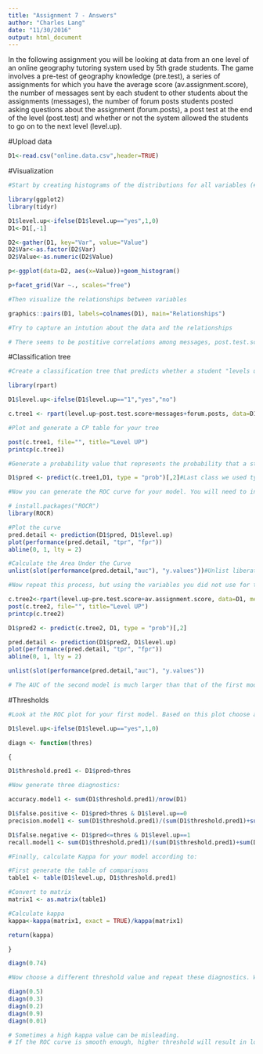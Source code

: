 ```yaml
---
title: "Assignment 7 - Answers"
author: "Charles Lang"
date: "11/30/2016"
output: html_document
---
```


In the following assignment you will be looking at data from an one level of an online geography tutoring system used by 5th grade students. The game involves a pre-test of geography knowledge (pre.test), a series of assignments for which you have the average score (av.assignment.score),  the number of messages sent by each student to other students about the assignments (messages), the number of forum posts students posted asking questions about the assignment (forum.posts), a post test at the end of the level (post.test) and whether or not the system allowed the students to go on to the next level (level.up).  

#Upload data
```r

D1<-read.csv("online.data.csv",header=TRUE)

```

#Visualization 
```r
#Start by creating histograms of the distributions for all variables (#HINT: look up "facet" in the ggplot documentation)

library(ggplot2)
library(tidyr)

D1$level.up<-ifelse(D1$level.up=="yes",1,0)
D1<-D1[,-1]

D2<-gather(D1, key="Var", value="Value")
D2$Var<-as.factor(D2$Var)
D2$Value<-as.numeric(D2$Value)

p<-ggplot(data=D2, aes(x=Value))+geom_histogram()

p+facet_grid(Var ~., scales="free")

#Then visualize the relationships between variables

graphics::pairs(D1, labels=colnames(D1), main="Relationships")

#Try to capture an intution about the data and the relationships

# There seems to be postitive correlations among messages, post.test.score and average.assignment.score.

```
#Classification tree
```r
#Create a classification tree that predicts whether a student "levels up" in the online course using three variables of your choice (As we did last time, set all controls to their minimums)

library(rpart)

D1$level.up<-ifelse(D1$level.up=="1","yes","no")

c.tree1 <- rpart(level.up~post.test.score+messages+forum.posts, data=D1, method="class")

#Plot and generate a CP table for your tree 

post(c.tree1, file="", title="Level UP")
printcp(c.tree1)

#Generate a probability value that represents the probability that a student levels up based your classification tree 

D1$pred <- predict(c.tree1,D1, type = "prob")[,2]#Last class we used type = "class" which predicted the classification for us, this time we are using type = "prob" to see the probability that our classififcation is based on.

#Now you can generate the ROC curve for your model. You will need to install the package ROCR to do this.

# install.packages("ROCR")
library(ROCR)

#Plot the curve
pred.detail <- prediction(D1$pred, D1$level.up) 
plot(performance(pred.detail, "tpr", "fpr"))
abline(0, 1, lty = 2)

#Calculate the Area Under the Curve
unlist(slot(performance(pred.detail,"auc"), "y.values"))#Unlist liberates the AUC value from the "performance" object created by ROCR

#Now repeat this process, but using the variables you did not use for the previous model and compare the plots & results of your two models. Which one do you think was the better model? Why?

c.tree2<-rpart(level.up~pre.test.score+av.assignment.score, data=D1, method="class")
post(c.tree2, file="", title="Level UP")
printcp(c.tree2)

D1$pred2 <- predict(c.tree2, D1, type = "prob")[,2]

pred.detail <- prediction(D1$pred2, D1$level.up) 
plot(performance(pred.detail, "tpr", "fpr"))
abline(0, 1, lty = 2)

unlist(slot(performance(pred.detail,"auc"), "y.values"))

# The AUC of the second model is much larger than that of the first model. Therefore, the second model is better.

```
#Thresholds
```r
#Look at the ROC plot for your first model. Based on this plot choose a probability threshold that balances capturing the most correct predictions against false positives. Then generate a new variable in your data set that classifies each student according to your chosen threshold.

D1$level.up<-ifelse(D1$level.up=="yes",1,0)

diagn <- function(thres)

{

D1$threshold.pred1 <- D1$pred>thres

#Now generate three diagnostics:

accuracy.model1 <- sum(D1$threshold.pred1)/nrow(D1)

D1$false.positive <- D1$pred>thres & D1$level.up==0
precision.model1 <- sum(D1$threshold.pred1)/(sum(D1$threshold.pred1)+sum(D1$false.positive))

D1$false.negative <- D1$pred<=thres & D1$level.up==1
recall.model1 <- sum(D1$threshold.pred1)/(sum(D1$threshold.pred1)+sum(D1$false.negative))

#Finally, calculate Kappa for your model according to:

#First generate the table of comparisons
table1 <- table(D1$level.up, D1$threshold.pred1)

#Convert to matrix
matrix1 <- as.matrix(table1)

#Calculate kappa
kappa<-kappa(matrix1, exact = TRUE)/kappa(matrix1)

return(kappa)

}

diagn(0.74)

#Now choose a different threshold value and repeat these diagnostics. What conclusions can you draw about your two thresholds?

diagn(0.5)
diagn(0.3)
diagn(0.2)
diagn(0.9)
diagn(0.01)

# Sometimes a high kappa value can be misleading. 
# If the ROC curve is smooth enough, higher threshold will result in lower kappa.

```


